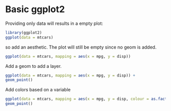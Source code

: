 # Basic ggplot2

Providing only data will results in a empty plot:

```r
library(ggplot2)
ggplot(data = mtcars)
```

so add an aesthetic. The plot will still be empty since no geom is added.

```r
ggplot(data = mtcars, mapping = aes(x = mpg, y = disp))
```

Add a geom to add a layer.

```r
ggplot(data = mtcars, mapping = aes(x = mpg, y = disp)) + 
geom_point()
```

Add colors based on a variable

```r
ggplot(data = mtcars, mapping = aes(x = mpg, y = disp, colour = as.factor(gear))) + 
geom_point()
```
